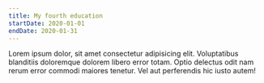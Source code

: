```yaml
---
title: My fourth education
startDate: 2020-01-01
endDate: 2020-01-31
---
```


Lorem ipsum dolor, sit amet consectetur adipisicing elit. Voluptatibus blanditiis doloremque dolorem libero error totam. Optio delectus odit nam rerum error commodi maiores tenetur. Vel aut perferendis hic iusto autem!
